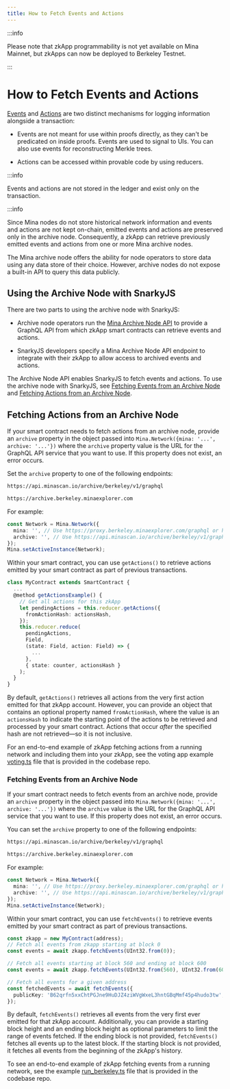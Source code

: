 ```yaml
---
title: How to Fetch Events and Actions
---
```


:::info

Please note that zkApp programmability is not yet available on Mina Mainnet, but zkApps can now be deployed to Berkeley Testnet.

:::

# How to Fetch Events and Actions

[Events](#events) and [Actions](#actions-and-reducer) are two distinct mechanisms for logging information alongside a transaction:

- Events are not meant for use within proofs directly, as they can't be predicated on inside proofs. Events are used to signal to UIs. You can also use events for reconstructing Merkle trees.

- Actions can be accessed within provable code by using reducers.

:::info

Events and actions are not stored in the ledger and exist only on the transaction.

:::info

Since Mina nodes do not store historical network information and events and actions are not kept on-chain, emitted events and actions are preserved only in the archive node. Consequently, a zkApp can retrieve previously emitted events and actions from one or more Mina archive nodes.

The Mina archive node offers the ability for node operators to store data using any data store of their choice. However, archive nodes do not expose a built-in API to query this data publicly.

## Using the Archive Node with SnarkyJS

There are two parts to using the archive node with SnarkyJS:

- Archive node operators run the [Mina Archive Node API](https://github.com/o1-labs/archive-node-api) to provide a GraphQL API from which zkApp smart contracts can retrieve events and actions.

- SnarkyJS developers specify a Mina Archive Node API endpoint to integrate with their zkApp to allow access to archived events and actions.

The Archive Node API enables SnarkyJS to fetch events and actions. To use the archive node with SnarkyJS, see [Fetching Events from an Archive Node](#fetching-events-from-an-archive-node) and [Fetching Actions from an Archive Node](#fetching-actions-from-an-archive-node).

## Fetching Actions from an Archive Node

If your smart contract needs to fetch actions from an archive node, provide an `archive` property in the object passed into `Mina.Network({mina: '...', archive: '...'})` where the `archive` property value is the URL for the GraphQL API service that you want to use. If this property does not exist, an error occurs.

Set the `archive` property to one of the following endpoints:

```sh
https://api.minascan.io/archive/berkeley/v1/graphql
```

```sh
https://archive.berkeley.minaexplorer.com
```

For example:

```ts
const Network = Mina.Network({
  mina: '', // Use https://proxy.berkeley.minaexplorer.com/graphql or https://api.minascan.io/node/berkeley/v1/graphql
  archive: '', // Use https://api.minascan.io/archive/berkeley/v1/graphql/ or https://archive.berkeley.minaexplorer.com/
});
Mina.setActiveInstance(Network);
```

Within your smart contract, you can use `getActions()` to retrieve actions emitted by your smart contract as part of previous transactions.

```ts
class MyContract extends SmartContract {
  ...
  @method getActionsExample() {
    // Get all actions for this zkApp
    let pendingActions = this.reducer.getActions({
      fromActionHash: actionsHash,
    });
    this.reducer.reduce(
      pendingActions,
      Field,
      (state: Field, action: Field) => {
        ...
      },
      { state: counter, actionsHash }
    );
  }
}
```

By default, `getActions()` retrieves all actions from the very first action emitted for that zkApp account. However, you can provide an object that contains an optional property named `fromActionHash`, where the value is an `actionsHash` to indicate the starting point of the actions to be retrieved and processed by your smart contract. Actions that occur _after_ the specified hash are not retrieved—so it is not inclusive.

For an end-to-end example of zkApp fetching actions from a running network and including them into your zkApp, see the voting app example [voting.ts](https://github.com/o1-labs/snarkyjs/blob/main/src/examples/zkapps/voting/voting.ts) file that is provided in the codebase repo.

### Fetching Events from an Archive Node

If your smart contract needs to fetch events from an archive node, provide an `archive` property in the object passed into `Mina.Network({mina: '...', archive: '...'})` where the `archive` value is the URL for the GraphQL API service that you want to use. If this property does not exist, an error occurs.

You can set the `archive` property to one of the following endpoints:

```sh
https://api.minascan.io/archive/berkeley/v1/graphql
```

```sh
https://archive.berkeley.minaexplorer.com
```

For example:

```ts
const Network = Mina.Network({
  mina: '', // Use https://proxy.berkeley.minaexplorer.com/graphql or https://api.minascan.io/node/berkeley/v1/graphql
  archive: '', // Use https://api.minascan.io/archive/berkeley/v1/graphql/ or https://archive.berkeley.minaexplorer.com/
});
Mina.setActiveInstance(Network);
```

Within your smart contract, you can use `fetchEvents()` to retrieve events emitted by your smart contract as part of previous transactions.

```ts
const zkapp = new MyContract(address);
// Fetch all events from zkapp starting at block 0
const events = await zkapp.fetchEvents(UInt32.from(0));

// Fetch all events starting at block 560 and ending at block 600
const events = await zkapp.fetchEvents(UInt32.from(560), UInt32.from(600));

// Fetch all events for a given address
const fetchedEvents = await fetchEvents({
  publicKey: 'B62qrfn5xxChtPGJne9HuDJZ4ziWVgWxeL3hntGBqMmf45p4hudo3tw',
});
```

By default, `fetchEvents()` retrieves all events from the very first ever emitted for that zkApp account. Additionally, you can provide a starting block height and an ending block height as optional parameters to limit the range of events fetched. If the ending block is not provided, `fetchEvents()` fetches all events up to the latest block. If the starting block is not provided, it fetches all events from the beginning of the zkApp's history.

To see an end-to-end example of zkApp fetching events from a running network, see the example [run_berkeley.ts](https://github.com/o1-labs/snarkyjs/blob/main/src/examples/zkapps/voting/run_berkeley.ts) file that is provided in the codebase repo.
